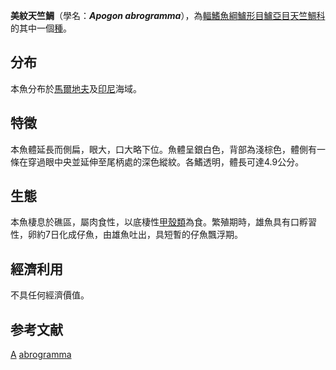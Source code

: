 {{Speciesbox 
| genus = Apogon
| species = abrogramma
| status = NE
| authority = [[Fraser|Fraser]] & [[Lachner|Lachner]], 1985
}}
'''美紋天竺鯛'''（學名：'''''Apogon abrogramma'''''），為[[輻鰭魚綱|輻鰭魚綱]][[鱸形目|鱸形目]][[鱸亞目|鱸亞目]][[天竺鯛科|天竺鯛科]]的其中一個[[種|種]]。

==分布==
本魚分布於[[馬爾地夫|馬爾地夫]]及[[印尼|印尼]]海域。

==特徵==
本魚體延長而側扁，眼大，口大略下位。魚體呈銀白色，背部為淺棕色，體側有一條在穿過眼中央並延伸至尾柄處的深色縱紋。各鰭透明，體長可達4.9公分。

==生態==
本魚棲息於礁區，屬肉食性，以底棲性[[甲殼類|甲殼類]]為食。繁殖期時，雄魚具有口孵習性，卵約7日化成仔魚，由雄魚吐出，具短暫的仔魚飄浮期。

==經濟利用==
不具任何經濟價值。

==参考文献==
{{Reflist}}
{{Taxonbar}}

[[Category:1985年描述的魚類|A]]
[[Category:天竺鯛屬|abrogramma]]